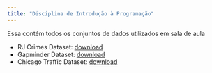 ```yaml
---
title: "Disciplina de Introdução à Programação"
---
```


Essa contém todos os conjuntos de dados utilizados em sala de aula

- RJ Crimes Dataset: [download](https://github.com/ArthurCheib/fb-student-dashboard/blob/main/fb-dashboard/datasets/datasets-crime.zip)
- Gapminder Dataset: [download](https://github.com/ArthurCheib/fb-student-dashboard/blob/main/fb-dashboard/datasets/gapminder.csv)
- Chicago Traffic Dataset: [download](https://github.com/ArthurCheib/fb-student-dashboard/blob/main/fb-dashboard/datasets/datasets-traffic-chicago.zip)